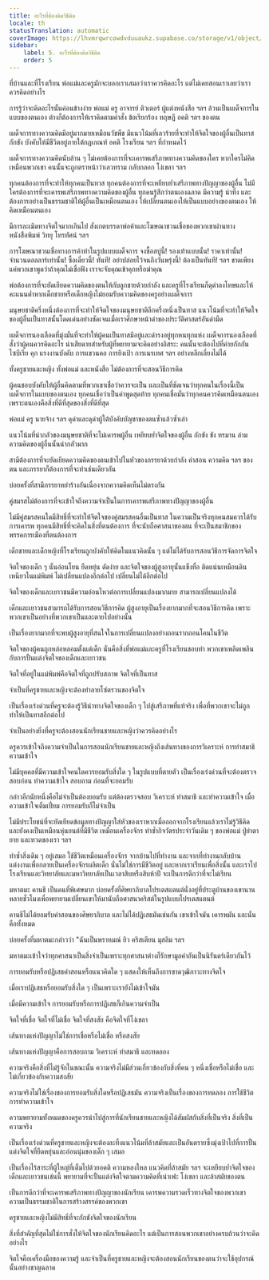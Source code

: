 ```yaml
---
title: อะไรที่ต้องคิดวิธีคิด
locale: th
statusTranslation: automatic
coverImage: https://lhvmrqwrcowdvduuaukz.supabase.co/storage/v1/object/public/strapi-uploads/small_cover-educacion-fundamental.webp-2d51a7828a2b1309555be27f7e2a61a0.webp
sidebar:
    label: 5. อะไรที่ต้องคิดวิธีคิด
    order: 5
---
```

ที่บ้านและที่โรงเรียน พ่อแม่และครูมักจะบอกเราเสมอว่าเราควรคิดอะไร แต่ไม่เคยสอนเราเลยว่าเราควรคิดอย่างไร

การรู้ว่าจะคิดอะไรนั้นค่อนข้างง่าย พ่อแม่ ครู อาจารย์ ติวเตอร์ ผู้แต่งหนังสือ ฯลฯ ล้วนเป็นเผด็จการในแบบของตนเอง ต่างก็ต้องการให้เราคิดตามคำสั่ง ข้อเรียกร้อง ทฤษฎี อคติ ฯลฯ ของตน

เผด็จการทางความคิดมีอยู่มากมายเหมือนวัชพืช มีแนวโน้มที่เลวร้ายที่จะทำให้จิตใจของผู้อื่นเป็นทาส กักขัง บังคับให้มีชีวิตอยู่ภายใต้กฎเกณฑ์ อคติ โรงเรียน ฯลฯ ที่กำหนดไว้

เผด็จการทางความคิดนับล้าน ๆ ไม่เคยต้องการที่จะเคารพเสรีภาพทางความคิดของใคร หากใครไม่คิดเหมือนพวกเขา คนนั้นจะถูกตราหน้าว่าเลวทราม กลับกลอก โง่เขลา ฯลฯ

ทุกคนต้องการที่จะทำให้ทุกคนเป็นทาส ทุกคนต้องการที่จะเหยียบย่ำเสรีภาพทางปัญญาของผู้อื่น ไม่มีใครต้องการที่จะเคารพเสรีภาพทางความคิดของผู้อื่น ทุกคนรู้สึกว่าตนเองฉลาด มีความรู้ น่าทึ่ง และต้องการอย่างเป็นธรรมชาติให้ผู้อื่นเป็นเหมือนตนเอง ให้เปลี่ยนตนเองให้เป็นแบบอย่างของตนเอง ให้คิดเหมือนตนเอง

มีการละเมิดทางจิตใจมากเกินไป สังเกตบรรดาพ่อค้าและโฆษณาชวนเชื่อของพวกเขาผ่านทางหนังสือพิมพ์ วิทยุ โทรทัศน์ ฯลฯ

การโฆษณาชวนเชื่อทางการค้าทำในรูปแบบเผด็จการ จงซื้อสบู่นี้! รองเท้าแบบนั้น! ราคาเท่านั้น! จำนวนดอลลาร์เท่านั้น! ซื้อเดี๋ยวนี้! ทันที! อย่าปล่อยไว้จนถึงวันพรุ่งนี้! ต้องเป็นทันที! ฯลฯ ขาดเพียงแค่พวกเขาพูดว่าถ้าคุณไม่เชื่อฟัง เราจะจับคุณเข้าคุกหรือฆ่าคุณ

พ่อต้องการที่จะยัดเยียดความคิดของตนให้กับลูกชายด้วยกำลัง และครูที่โรงเรียนก็ดุด่าลงโทษและให้คะแนนต่ำหากเด็กชายหรือเด็กหญิงไม่ยอมรับความคิดของครูอย่างเผด็จการ

มนุษยชาติครึ่งหนึ่งต้องการที่จะทำให้จิตใจของมนุษยชาติอีกครึ่งหนึ่งเป็นทาส แนวโน้มที่จะทำให้จิตใจของผู้อื่นเป็นทาสนั้นโดดเด่นอย่างชัดเจนเมื่อเราศึกษาหน้าดำของประวัติศาสตร์อันดำมืด

เผด็จการนองเลือดที่มุ่งมั่นที่จะทำให้ผู้คนเป็นทาสมีอยู่และดำรงอยู่ทุกหนทุกแห่ง เผด็จการนองเลือดที่สั่งว่าผู้คนควรคิดอะไร น่าเสียดายสำหรับผู้ที่พยายามจะคิดอย่างอิสระ: คนนั้นจะต้องไปที่ค่ายกักกัน ไซบีเรีย คุก แรงงานบังคับ การแขวนคอ การยิงเป้า การเนรเทศ ฯลฯ อย่างหลีกเลี่ยงไม่ได้

ทั้งครูชายและหญิง ทั้งพ่อแม่ และหนังสือ ไม่ต้องการที่จะสอนวิธีการคิด

ผู้คนชอบบังคับให้ผู้อื่นคิดตามที่พวกเขาเชื่อว่าควรจะเป็น และเป็นที่ชัดเจนว่าทุกคนในเรื่องนี้เป็นเผด็จการในแบบของตนเอง ทุกคนเชื่อว่าเป็นคำพูดสุดท้าย ทุกคนเชื่อมั่นว่าทุกคนควรคิดเหมือนตนเอง เพราะตนเองคือสิ่งที่ดีที่สุดของสิ่งที่ดีที่สุด

พ่อแม่ ครู นายจ้าง ฯลฯ ดุด่าและดุด่าผู้ใต้บังคับบัญชาของตนซ้ำแล้วซ้ำเล่า

แนวโน้มที่น่ากลัวของมนุษยชาติที่จะไม่เคารพผู้อื่น เหยียบย่ำจิตใจของผู้อื่น กักขัง ขัง ทรมาน ล่ามความคิดของผู้อื่นนั้นน่ากลัวมาก

สามีต้องการที่จะยัดเยียดความคิดของตนเข้าไปในหัวของภรรยาด้วยกำลัง คำสอน ความคิด ฯลฯ ของตน และภรรยาก็ต้องการที่จะทำเช่นเดียวกัน

บ่อยครั้งที่สามีภรรยาหย่าร้างกันเนื่องจากความคิดเห็นไม่ตรงกัน

คู่สมรสไม่ต้องการที่จะเข้าใจถึงความจำเป็นในการเคารพเสรีภาพทางปัญญาของผู้อื่น

ไม่มีคู่สมรสคนใดมีสิทธิ์ที่จะทำให้จิตใจของคู่สมรสคนอื่นเป็นทาส ในความเป็นจริงทุกคนสมควรได้รับการเคารพ ทุกคนมีสิทธิ์ที่จะคิดในสิ่งที่ตนต้องการ ที่จะนับถือศาสนาของตน ที่จะเป็นสมาชิกของพรรคการเมืองที่ตนต้องการ

เด็กชายและเด็กหญิงที่โรงเรียนถูกบังคับให้คิดในแนวคิดนั้น ๆ แต่ไม่ได้รับการสอนวิธีการจัดการจิตใจ

จิตใจของเด็ก ๆ นั้นอ่อนโยน ยืดหยุ่น ดัดง่าย และจิตใจของผู้สูงอายุนั้นแข็งทื่อ ติดแน่นเหมือนดินเหนียวในแม่พิมพ์ ไม่เปลี่ยนแปลงอีกต่อไป เปลี่ยนไม่ได้อีกต่อไป

จิตใจของเด็กและเยาวชนมีความอ่อนไหวต่อการเปลี่ยนแปลงมากมาย สามารถเปลี่ยนแปลงได้

เด็กและเยาวชนสามารถได้รับการสอนวิธีการคิด ผู้สูงอายุเป็นเรื่องยากมากที่จะสอนวิธีการคิด เพราะพวกเขาเป็นอย่างที่พวกเขาเป็นและตายไปอย่างนั้น

เป็นเรื่องยากมากที่จะพบผู้สูงอายุที่สนใจในการเปลี่ยนแปลงอย่างถอนรากถอนโคนในชีวิต

จิตใจของผู้คนถูกหล่อหลอมตั้งแต่เด็ก นั่นคือสิ่งที่พ่อแม่และครูที่โรงเรียนชอบทำ พวกเขาเพลิดเพลินกับการปั้นแต่งจิตใจของเด็กและเยาวชน

จิตใจที่อยู่ในแม่พิมพ์คือจิตใจที่ถูกปรับสภาพ จิตใจที่เป็นทาส

จำเป็นที่ครูชายและหญิงจะต้องทำลายโซ่ตรวนของจิตใจ

เป็นเรื่องเร่งด่วนที่ครูจะต้องรู้วิธีนำทางจิตใจของเด็ก ๆ ไปสู่เสรีภาพที่แท้จริง เพื่อที่พวกเขาจะไม่ถูกทำให้เป็นทาสอีกต่อไป

จำเป็นอย่างยิ่งที่ครูจะต้องสอนนักเรียนชายและหญิงว่าควรคิดอย่างไร

ครูควรเข้าใจถึงความจำเป็นในการสอนนักเรียนชายและหญิงถึงเส้นทางของการวิเคราะห์ การทำสมาธิ ความเข้าใจ

ไม่มีบุคคลที่มีความเข้าใจคนใดควรยอมรับสิ่งใด ๆ ในรูปแบบที่ตายตัว เป็นเรื่องเร่งด่วนที่จะต้องตรวจสอบก่อน ทำความเข้าใจ สอบถาม ก่อนที่จะยอมรับ

กล่าวอีกนัยหนึ่งคือไม่จำเป็นต้องยอมรับ แต่ต้องตรวจสอบ วิเคราะห์ ทำสมาธิ และทำความเข้าใจ เมื่อความเข้าใจเต็มเปี่ยม การยอมรับก็ไม่จำเป็น

ไม่มีประโยชน์ที่จะยัดเยียดข้อมูลทางปัญญาใส่หัวของเราหากเมื่อออกจากโรงเรียนแล้วเราไม่รู้วิธีคิด และยังคงเป็นเหมือนหุ่นยนต์ที่มีชีวิต เหมือนเครื่องจักร ทำซ้ำกิจวัตรประจำวันเดิม ๆ ของพ่อแม่ ปู่ย่าตายาย และทวดของเรา ฯลฯ

ทำซ้ำสิ่งเดิม ๆ อยู่เสมอ ใช้ชีวิตเหมือนเครื่องจักร จากบ้านไปที่ทำงาน และจากที่ทำงานกลับบ้าน แต่งงานเพื่อกลายเป็นเครื่องจักรผลิตเด็ก นั่นไม่ใช่การมีชีวิตอยู่ และหากเราเรียนเพื่อสิ่งนั้น และเราไปโรงเรียนและวิทยาลัยและมหาวิทยาลัยเป็นเวลาสิบหรือสิบห้าปี จะเป็นการดีกว่าที่จะไม่เรียน

มหาตมะ คานธี เป็นคนที่พิเศษมาก บ่อยครั้งที่ศิษยาภิบาลโปรเตสแตนต์นั่งอยู่ที่ประตูบ้านของเขานานหลายชั่วโมงเพื่อพยายามเปลี่ยนเขาให้มานับถือศาสนาคริสต์ในรูปแบบโปรเตสแตนต์

คานธีไม่ได้ยอมรับคำสอนของศิษยาภิบาล และไม่ได้ปฏิเสธมันเช่นกัน เขาเข้าใจมัน เคารพมัน และนั่นคือทั้งหมด

บ่อยครั้งที่มหาตมะกล่าวว่า "ฉันเป็นพราหมณ์ ยิว คริสเตียน มุสลิม ฯลฯ

มหาตมะเข้าใจว่าทุกศาสนาเป็นสิ่งจำเป็นเพราะทุกศาสนาต่างก็รักษามูลค่าอันเป็นนิรันดร์เดียวกันไว้

การยอมรับหรือปฏิเสธคำสอนหรือแนวคิดใด ๆ แสดงให้เห็นถึงการขาดวุฒิภาวะทางจิตใจ

เมื่อเราปฏิเสธหรือยอมรับสิ่งใด ๆ เป็นเพราะเรายังไม่เข้าใจมัน

เมื่อมีความเข้าใจ การยอมรับหรือการปฏิเสธก็เกินความจำเป็น

จิตใจที่เชื่อ จิตใจที่ไม่เชื่อ จิตใจที่สงสัย คือจิตใจที่โง่เขลา

เส้นทางแห่งปัญญาไม่ใช่การเชื่อหรือไม่เชื่อ หรือสงสัย

เส้นทางแห่งปัญญาคือการสอบถาม วิเคราะห์ ทำสมาธิ และทดลอง

ความจริงคือสิ่งที่ไม่รู้จักในขณะนั้น ความจริงไม่มีส่วนเกี่ยวข้องกับสิ่งที่คน ๆ หนึ่งเชื่อหรือไม่เชื่อ และไม่เกี่ยวข้องกับความสงสัย

ความจริงไม่ใช่เรื่องของการยอมรับสิ่งใดหรือปฏิเสธมัน ความจริงเป็นเรื่องของการทดลอง การใช้ชีวิต การทำความเข้าใจ

ความพยายามทั้งหมดของครูควรนำไปสู่การที่นักเรียนชายและหญิงได้สัมผัสกับสิ่งที่เป็นจริง สิ่งที่เป็นความจริง

เป็นเรื่องเร่งด่วนที่ครูชายและหญิงจะต้องละทิ้งแนวโน้มที่ล้าสมัยและเป็นอันตรายซึ่งมุ่งเป้าไปที่การปั้นแต่งจิตใจที่ยืดหยุ่นและอ่อนนุ่มของเด็ก ๆ เสมอ

เป็นเรื่องไร้สาระที่ผู้ใหญ่ที่เต็มไปด้วยอคติ ความหลงใหล แนวคิดที่ล้าสมัย ฯลฯ จะเหยียบย่ำจิตใจของเด็กและเยาวชนเช่นนี้ พยายามที่จะปั้นแต่งจิตใจตามความคิดที่เน่าเฟะ โง่เขลา และล้าสมัยของตน

เป็นการดีกว่าที่จะเคารพเสรีภาพทางปัญญาของนักเรียน เคารพความรวดเร็วทางจิตใจของพวกเขา ความเป็นธรรมชาติในการสร้างสรรค์ของพวกเขา

ครูชายและหญิงไม่มีสิทธิ์ที่จะกักขังจิตใจของนักเรียน

สิ่งที่สำคัญที่สุดไม่ใช่การสั่งให้จิตใจของนักเรียนคิดอะไร แต่เป็นการสอนพวกเขาอย่างครบถ้วนว่าจะคิดอย่างไร

จิตใจคือเครื่องมือของความรู้ และจำเป็นที่ครูชายและหญิงจะต้องสอนนักเรียนของตนว่าจะใช้อุปกรณ์นั้นอย่างชาญฉลาด
